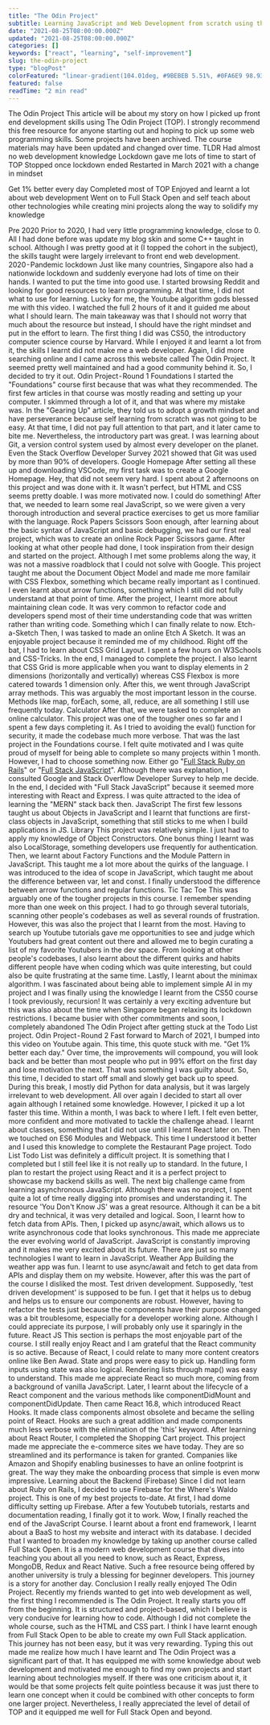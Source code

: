 ```yaml
---
title: "The Odin Project"
subtitle: Learning JavaScript and Web Development from scratch using the Odin Project.
date: "2021-08-25T08:00:00.000Z"
updated: "2021-08-25T08:00:00.000Z"
categories: []
keywords: ["react", "learning", "self-improvement"]
slug: the-odin-project
type: "blogPost"
colorFeatured: "linear-gradient(104.01deg, #9BEBEB 5.51%, #0FA6E9 98.93%)"
featured: false
readTime: "2 min read"
---
```


The Odin Project
This article will be about my story on how I picked up front end development skills using The Odin Project (TOP). I strongly recommend this free resource for anyone starting out and hoping to pick up some web programming skills.
Some projects have been archived. The course materials may have been updated and changed over time.
TLDR
Had almost no web development knowledge
Lockdown gave me lots of time to start of TOP
Stopped once lockdown ended
Restarted in March 2021 with a change in mindset

Get 1% better every day
Completed most of TOP
Enjoyed and learnt a lot about web development
Went on to Full Stack Open and self teach about other technologies while creating mini projects along the way to solidify my knowledge

Pre 2020
Prior to 2020, I had very little programming knowledge, close to 0. All I had done before was update my blog skin and some C++ taught in school. Although I was pretty good at it (I topped the cohort in the subject), the skills taught were largely irrelevant to front end web development.
2020 - Pandemic lockdown
Just like many countries, Singapore also had a nationwide lockdown and suddenly everyone had lots of time on their hands. I wanted to put the time into good use. I started browsing Reddit and looking for good resources to learn programming. At that time, I did not what to use for learning. Lucky for me, the Youtube algorithm gods blessed me with this video. I watched the full 2 hours of it and it guided me about what I should learn. The main takeaway was that I should not worry that much about the resource but instead, I should have the right mindset and put in the effort to learn.
The first thing I did was CS50, the introductory computer science course by Harvard. While I enjoyed it and learnt a lot from it, the skills I learnt did not make me a web developer. Again, I did more searching online and I came across this website called The Odin Project. It seemed pretty well maintained and had a good community behind it.
So, I decided to try it out.
Odin Project - Round 1
Foundations
I started the "Foundations" course first because that was what they recommended. The first few articles in that course was mostly reading and setting up your computer. I skimmed through a lot of it, and that was where my mistake was.
In the "Gearing Up" article, they told us to adopt a growth mindset and have perseverance because self learning from scratch was not going to be easy. At that time, I did not pay full attention to that part, and it later came to bite me.
Nevertheless, the introductory part was great. I was learning about Git, a version control system used by almost every developer on the planet. Even the Stack Overflow Developer Survey 2021 showed that Git was used by more than 90% of developers.
Google Homepage
After setting all these up and downloading VSCode, my first task was to create a Google Homepage. Hey, that did not seem very hard. I spent about 2 afternoons on this project and was done with it. It wasn't perfect, but HTML and CSS seems pretty doable. I was more motivated now. I could do something!
After that, we needed to learn some real JavaScript, so we were given a very thorough introduction and several practice exercises to get us more familiar with the language.
Rock Papers Scissors
Soon enough, after learning about the basic syntax of JavaScript and basic debugging, we had our first real project, which was to create an online Rock Paper Scissors game. After looking at what other people had done, I took inspiration from their design and started on the project.
Although I met some problems along the way, it was not a massive roadblock that I could not solve with Google. This project taught me about the Document Object Model and made me more familair with CSS Flexbox, something which became really important as I continued. I even learnt about arrow functions, something which I still did not fully understand at that point of time.
After the project, I learnt more about maintaining clean code. It was very common to refactor code and developers spend most of their time understanding code that was written rather than writing code. Something which I can finally relate to now.
Etch-a-Sketch
Then, I was tasked to made an online Etch A Sketch. It was an enjoyable project because it reminded me of my childhood. Right off the bat, I had to learn about CSS Grid Layout. I spent a few hours on W3Schools and CSS-Tricks. In the end, I managed to complete the project. I also learnt that CSS Grid is more applicable when you want to display elements in 2 dimensions (horizontally and vertically) whereas CSS Flexbox is more catered towards 1 dimension only.
After this, we went through JavaScript array methods. This was arguably the most important lesson in the course. Methods like map, forEach, some, all, reduce, are all something I still use frequently today.
Calculator
After that, we were tasked to complete an online calculator. This project was one of the tougher ones so far and I spent a few days completing it. As I tried to avoiding the eval() function for security, it made the codebase much more verbose.
That was the last project in the Foundations course. I felt quite motivated and I was quite proud of myself for being able to complete so many projects within 1 month. However, I had to choose something now. Either go "[Full Stack Ruby on Rails](https://www.theodinproject.com/paths/full-stack-ruby-on-rails?)" or "[Full Stack JavaScript](https://www.theodinproject.com/paths/full-stack-javascript?)". Although there was explanation, I consulted Google and Stack Overflow Developer Survey to help me decide. In the end, I decided with "Full Stack JavaScript" because it seemed more interesting with React and Express. I was quite attracted to the idea of learning the "MERN" stack back then.
JavaScript
The first few lessons taught us about Objects in JavaScript and I learnt that functions are first-class objects in JavaScript, something that still sticks to me when I build applications in JS.
Library
This project was relatively simple. I just had to apply my knowledge of Object Constructors. One bonus thing I learnt was also LocalStorage, something developers use frequently for authentication.
Then, we learnt about Factory Functions and the Module Pattern in JavaScript. This taught me a lot more about the quirks of the language. I was introduced to the idea of scope in JavaScript, which taught me about the difference between var, let and const. I finally understood the difference between arrow functions and regular functions.
Tic Tac Toe
This was arguably one of the tougher projects in this course. I remember spending more than one week on this project. I had to go through several tutorials, scanning other people's codebases as well as several rounds of frustration. However, this was also the project that I learnt from the most.
Having to search up Youtube tutorials gave me opportunities to see and judge which Youtubers had great content out there and allowed me to begin curating a list of my favorite Youtubers in the dev space. From looking at other people's codebases, I also learnt about the different quirks and habits different people have when coding which was quite interesting, but could also be quite frustrating at the same time. Lastly, I learnt about the minimax algorithm. I was fascinated about being able to implement simple AI in my project and I was finally using the knowledge I learnt from the CS50 course I took previously, recursion!
It was certainly a very exciting adventure but this was also about the time when Singapore began relaxing its lockdown restrictions. I became busier with other commitments and soon, I completely abandoned The Odin Project after getting stuck at the Todo List project.
Odin Project - Round 2
Fast forward to March of 2021, I bumped into this video on Youtube again. This time, this quote stuck with me. "Get 1% better each day." Over time, the improvements will compound, you will look back and be better than most people who put in 99% effort on the first day and lose motivation the next. That was something I was guilty about. So, this time, I decided to start off small and slowly get back up to speed. During this break, I mostly did Python for data analysis, but it was largely irrelevant to web development.
All over again
I decided to start all over again although I retained some knowledge. However, I picked it up a lot faster this time. Within a month, I was back to where I left. I felt even better, more confident and more motivated to tackle the challenge ahead.
I learnt about classes, something that I did not use until I learnt React later on. Then we touched on ES6 Modules and Webpack. This time I understood it better and I used this knowledge to complete the Restaurant Page project.
Todo List
Todo List was definitely a difficult project. It is something that I completed but I still feel like it is not really up to standard. In the future, I plan to restart the project using React and it is a perfect project to showcase my backend skills as well.
The next big challenge came from learning asynchronous JavaScript. Although there was no project, I spent quite a lot of time really digging into promises and understanding it. The resource 'You Don't Know JS' was a great resource. Although it can be a bit dry and technical, it was very detailed and logical. Soon, I learnt how to fetch data from APIs. Then, I picked up async/await, which allows us to write asynchronous code that looks synchronous. This made me appreciate the ever evolving world of JavaScript. JavaScript is constantly improving and it makes me very excited about its future. There are just so many technologies I want to learn in JavaScript.
Weather App
Building the weather app was fun. I learnt to use async/await and fetch to get data from APIs and display them on my website. However, after this was the part of the course I disliked the most. Test driven development.
Supposedly, 'test driven development' is supposed to be fun. I get that it helps us to debug and helps us to ensure our components are robust. However, having to refactor the tests just because the components have their purpose changed was a bit troublesome, especially for a developer working alone.
Although I could appreciate its purpose, I will probably only use it sparingly in the future.
React JS
This section is perhaps the most enjoyable part of the course. I still really enjoy React and I am grateful that the React community is so active. Because of React, I could relate to many more content creators online like Ben Awad. State and props were easy to pick up. Handling form inputs using state was also logical. Rendering lists through map() was easy to understand.
This made me appreciate React so much more, coming from a background of vanilla JavaScript. Later, I learnt about the lifecycle of a React component and the various methods like componentDidMount and componentDidUpdate. Then came React 16.8, which introduced React Hooks. It made class components almost obsolete and became the selling point of React. Hooks are such a great addition and made components much less verbose with the elimination of the 'this' keyword.
After learning about React Router, I completed the Shopping Cart project. This project made me appreciate the e-commerce sites we have today. They are so streamlined and its performance is taken for granted. Companies like Amazon and Shopify enabling businesses to have an online footprint is great. The way they make the onboarding process that simple is even morw impressive.
Learning about the Backend (Firebase)
Since I did not learn about Ruby on Rails, I decided to use Firebase for the Where's Waldo project. This is one of my best projects to-date. At first, I had dome difficulty setting up Firebase. After a few Youtubeb tutorials, restarts and documentation reading, I finally got it to work.
Wow, I finally reached the end of the JavaScript Course. I learnt about a front end framework, I learnt about a BaaS to host my website and interact with its database. I decided that I wanted to broaden my knowledge by taking up another course called Full Stack Open. It is a modern web development course that dives into teaching you about all you need to know, such as React, Express, MongoDB, Redux and React Native. Such a free resource being offered by another university is truly a blessing for beginner developers. This journey is a story for another day.
Conclusion
I really really enjoyed The Odin Project. Recently my friends wanted to get into web development as well, the first thing I recommended is The Odin Project. It really starts you off from the beginning. It is structured and project-based, which I believe is very conducive for learning how to code. Although I did not complete the whole course, such as the HTML and CSS part. I think I have learnt enough from Full Stack Open to be able to create my own Full Stack application.
This journey has not been easy, but it was very rewarding. Typing this out made me realize how much I have learnt and The Odin Project was a significant part of that. It has equipped me with some knowledge about web development and motivated me enough to find my own projects and start learning about technologies myself.
If there was one criticism about it, it would be that some projects felt quite pointless because it was just there to learn one concept when it could be combined with other concepts to form one larger project. Nevertheless, I really appreciated the level of detail of TOP and it equipped me well for Full Stack Open and beyond.
